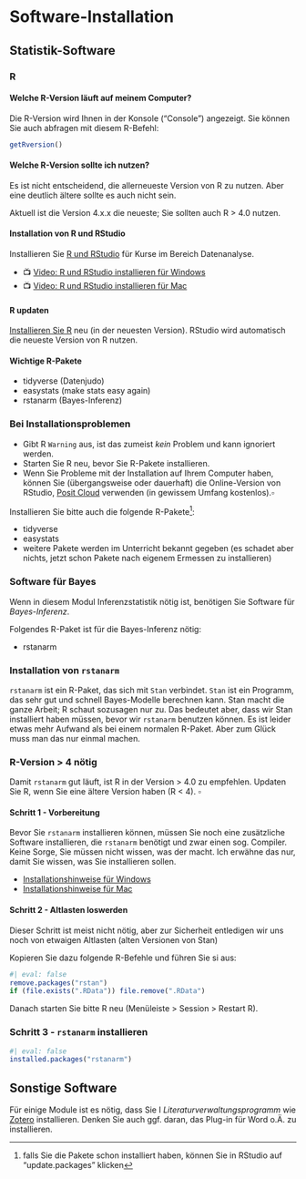 # Software-Installation


## Statistik-Software

### R





#### Welche R-Version läuft auf meinem Computer?

Die R-Version wird Ihnen in der Konsole ("Console") angezeigt. Sie können Sie auch abfragen mit diesem R-Befehl:

```r
getRversion()
```


#### Welche R-Version sollte ich nutzen?

Es ist nicht entscheidend, die allerneueste Version von R zu nutzen.
Aber eine deutlich ältere sollte es auch nicht sein. 

Aktuell ist die Version 4.x.x die neueste; Sie sollten auch R > 4.0 nutzen.





#### Installation von R und RStudio

Installieren Sie [R und RStudio](https://data-se.netlify.app/2021/11/30/installation-von-r-und-seiner-freunde/) für Kurse im Bereich Datenanalyse.

- 📺 [Video: R und RStudio installieren für Windows](https://www.youtube.com/watch?v=X_Mxya2Fis0)
- 📺 [Video: R und RStudio installieren für Mac](https://www.youtube.com/watch?v=Sh7JAI3XM1c)

#### R updaten

[Installieren Sie R](https://cran.r-project.org/) neu (in der neuesten Version). RStudio wird automatisch die neueste Version von R nutzen.


#### Wichtige R-Pakete

- tidyverse  (Datenjudo)
- easystats  (make stats easy again)
- rstanarm (Bayes-Inferenz)


:::{.callout-note}
### Bei Installationsproblemen

- Gibt R `Warning` aus, ist das zumeist *kein* Problem und kann ignoriert werden.
- Starten Sie R neu, bevor Sie R-Pakete installieren.
- Wenn Sie Probleme mit der Installation auf Ihrem Computer haben, können Sie (übergangsweise oder dauerhaft) die Online-Version von RStudio, [Posit Cloud](https://posit.cloud/) verwenden (in gewissem Umfang kostenlos).$\square$
:::

Installieren Sie bitte auch die folgende R-Pakete^[falls Sie die Pakete schon installiert haben, können Sie  in RStudio auf "update.packages" klicken]:

- tidyverse
- easystats
- weitere Pakete werden im Unterricht bekannt gegeben (es schadet aber nichts, jetzt schon Pakete nach eigenem Ermessen zu installieren)


### Software für Bayes

Wenn in diesem Modul Inferenzstatistik nötig ist, benötigen Sie Software für *Bayes-Inferenz*.

Folgendes R-Paket ist für die Bayes-Inferenz nötig:

- rstanarm


### Installation von `rstanarm`

`rstanarm` ist ein R-Paket, das sich mit `Stan` verbindet. `Stan` ist ein Programm, das sehr gut und schnell Bayes-Modelle berechnen kann. Stan macht die ganze Arbeit; R schaut sozusagen nur zu. Das bedeutet aber, dass wir Stan installiert haben müssen, bevor wir `rstanarm` benutzen können. 
Es ist leider etwas mehr Aufwand als bei einem normalen R-Paket. Aber zum Glück muss man das nur einmal machen.


:::{.callout-note}
### R-Version > 4 nötig
Damit `rstanarm` gut läuft, ist R in der Version > 4.0 zu empfehlen. Updaten Sie R, wenn Sie eine ältere Version haben (R < 4). $\square$
:::

#### Schritt 1 - Vorbereitung

Bevor Sie `rstanarm` installieren können, müssen Sie noch eine zusätzliche Software installieren, die `rstanarm` benötigt und zwar einen sog. Compiler. Keine Sorge, Sie müssen nicht wissen, was der macht. Ich erwähne das nur, damit Sie wissen, was Sie installieren sollen.

- [Installationshinweise für Windows](https://github.com/stan-dev/rstan/wiki/Configuring-C---Toolchain-for-Windows)
- [Installationshinweise für Mac](https://mac.thecoatlessprofessor.com/macrtools/)


#### Schritt 2 - Altlasten loswerden

Dieser Schritt ist meist nicht nötig, aber zur Sicherheit entledigen wir uns noch von etwaigen Altlasten (alten Versionen von Stan)

Kopieren Sie dazu folgende R-Befehle und führen Sie si aus:


```r
#| eval: false
remove.packages("rstan")
if (file.exists(".RData")) file.remove(".RData")
```


Danach starten Sie bitte R neu (Menüleiste > Session > Restart R).

### Schritt 3 - `rstanarm` installieren


```r
#| eval: false
installed.packages("rstanarm")
```




## Sonstige Software

Für einige Module ist es nötig, dass Sie I *Literaturverwaltungsprogramm* wie [Zotero](https://www.zotero.org/) installieren. Denken Sie auch ggf. daran, das Plug-in für Word o.Ä. zu installieren.


